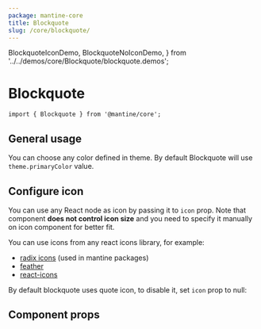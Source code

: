 ```yaml
---
package: mantine-core
title: Blockquote
slug: /core/blockquote/
---
```


  BlockquoteIconDemo,
  BlockquoteNoIconDemo,
} from '../../demos/core/Blockquote/blockquote.demos';

# Blockquote

<PageHeader
  source="mantine-core/src/Blockquote/Blockquote.tsx"
  docs="core/Blockquote.mdx"
  package="@mantine/core"
/>

```tsx
import { Blockquote } from '@mantine/core';
```

## General usage

You can choose any color defined in <GatsbyLink to="/theming">theme</GatsbyLink>. By default Blockquote will use `theme.primaryColor` value.

<BlockquoteConfigurator />

## Configure icon

You can use any React node as icon by passing it to `icon` prop.
Note that component **does not control icon size** and you need to specify it manually on icon component for better fit.

You can use icons from any react icons library, for example:

- [radix icons](https://icons.modulz.app/) (used in mantine packages)
- [feather](https://feathericons.com/)
- [react-icons](https://react-icons.github.io/react-icons)

<BlockquoteIconDemo />

By default blockquote uses quote icon, to disable it, set `icon` prop to null:

<BlockquoteNoIconDemo />

## Component props

<PropsTable component="Blockquote" />
